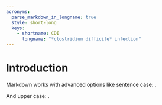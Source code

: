 ```yaml
---
acronyms:
  parse_markdown_in_longname: true
  style: short-long
  keys:
    - shortname: CDI
      longname: "*clostridium difficile* infection"
---
```


# Introduction {#intro}

Markdown works with advanced options like sentence case: \acr[case=sentence]{CDI}.

And upper case: \acr[case=upper, first_use=true]{CDI}.
